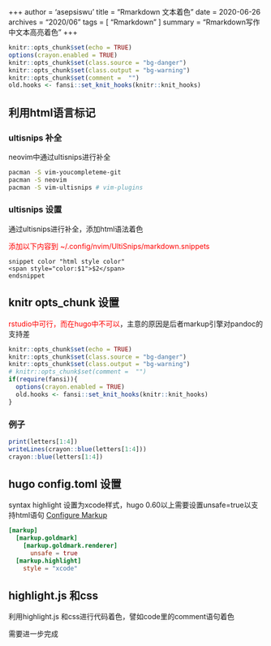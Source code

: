 +++
author = 'asepsiswu'
title = "Rmarkdown 文本着色 "
date = 2020-06-26
archives = "2020/06" 
tags = [ "Rmarkdown" ]
summary = "Rmarkdown写作中文本高亮着色"
+++
```r
knitr::opts_chunk$set(echo = TRUE)
options(crayon.enabled = TRUE)
knitr::opts_chunk$set(class.source = "bg-danger")
knitr::opts_chunk$set(class.output = "bg-warning")
knitr::opts_chunk$set(comment =  "")
old.hooks <- fansi::set_knit_hooks(knitr::knit_hooks)
```


## 利用html语言标记
### ultisnips 补全
neovim中通过ultisnips进行补全
```bash
pacman -S vim-youcompleteme-git
pacman -S neovim
pacman -S vim-ultisnips # vim-plugins
```

### ultisnips 设置
通过ultisnips进行补全，添加html语法着色

<span style="color:red"> 添加以下内容到 ~/.config/nvim/UltiSnips/markdown.snippets </span>
```
snippet color "html style color"
<span style="color:$1">$2</span>
endsnippet
```

## knitr opts_chunk 设置
<span style="color:red">rstudio中可行，而在hugo中不可以</span>，主意的原因是后者markup引擎对pandoc的支持差
```r
knitr::opts_chunk$set(echo = TRUE)
knitr::opts_chunk$set(class.source = "bg-danger")
knitr::opts_chunk$set(class.output = "bg-warning")
# knitr::opts_chunk$set(comment =  "")
if(require(fansi)){
  options(crayon.enabled = TRUE)
  old.hooks <- fansi::set_knit_hooks(knitr::knit_hooks)
}
```
### 例子
```R
print(letters[1:4])
writeLines(crayon::blue(letters[1:4]))
crayon::blue(letters[1:4])
```
## hugo config.toml 设置
syntax highlight 设置为xcode样式，hugo 0.60以上需要设置unsafe=true以支持html语句
[Configure Markup](https://gohugo.io/getting-started/configuration-markup)
```toml
[markup]
  [markup.goldmark]
    [markup.goldmark.renderer]
      unsafe = true
  [markup.highlight]
    style = "xcode"
```

## highlight.js 和css
利用highlight.js 和css进行代码着色，譬如code里的comment语句着色

需要进一步完成

